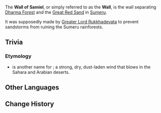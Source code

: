 {{Stub}}
{{Terminology Infobox
|image        = Wall of Samiel.png
|type         = Lore
|region       = Sumeru
}}
The '''Wall of Samiel''', or simply referred to as the '''Wall''', is the wall separating [[Dharma Forest]] and the [[Great Red Sand]] in [[Sumeru]].

It was supposedly made by [[Greater Lord Rukkhadevata]] to prevent sandstorms from ruining the Sumeru rainforests.

==Trivia==
===Etymology===
* {{Lang|Samiel|tr=samyeli|tr_tl=poison wind}} is another name for {{W|simoom}}; a strong, dry, dust-laden wind that blows in the Sahara and Arabian deserts.

==Other Languages==
{{Other Languages
|en      = Wall of Samiel
|zhs     = 防沙壁
|zhs_rm  = Fángshā-bì
|zht     = 防沙壁
|zht_rm  = Fángshā-bì
|zh_tl   = Sand-Guarding Wall
|ja      = 防砂壁
|ja_rm   = Bousaheki
|ja_tl   = Sand-Guarding Wall{{Sino|ja}}
|ko      = {{tt|방사벽|防沙壁/防砂壁}}
|ko_rm   = Bangsabyeok
|ko_tl   = Sandproof Wall{{Sino|ko}}
|es      = Muro de Samiel
|es_tl   = Wall of Samiel
|fr      = Mur de Samiel
|fr_tl   = Wall of Samiel
|ru      = Стена Самиэль
|ru_tl   = Wall of Samiel
|th      = กำแพงป้องกันทราย
|th_rm   = Kam Phaeng Pong Kan Sai
|th_tl   = Sand Barrier Wall
|vi      = Bức Tường Samiel
|vi_tl   = Samiel Wall
|de      = Samiel-Wall
|de_tl   = Samiel Wall
|id      = Tembok Penahan Pasir (Tembok Samiel)
|id_tl   = Sand Barrier Wall (Wall of Samiel)
|pt      = Muralha de Samiel
|pt_tl   = Wall of Samiel
|tr      = 
|tr_tl   = 
|it      = 
|it_tl   = 
}}

==Change History==
{{Change History|3.0}}